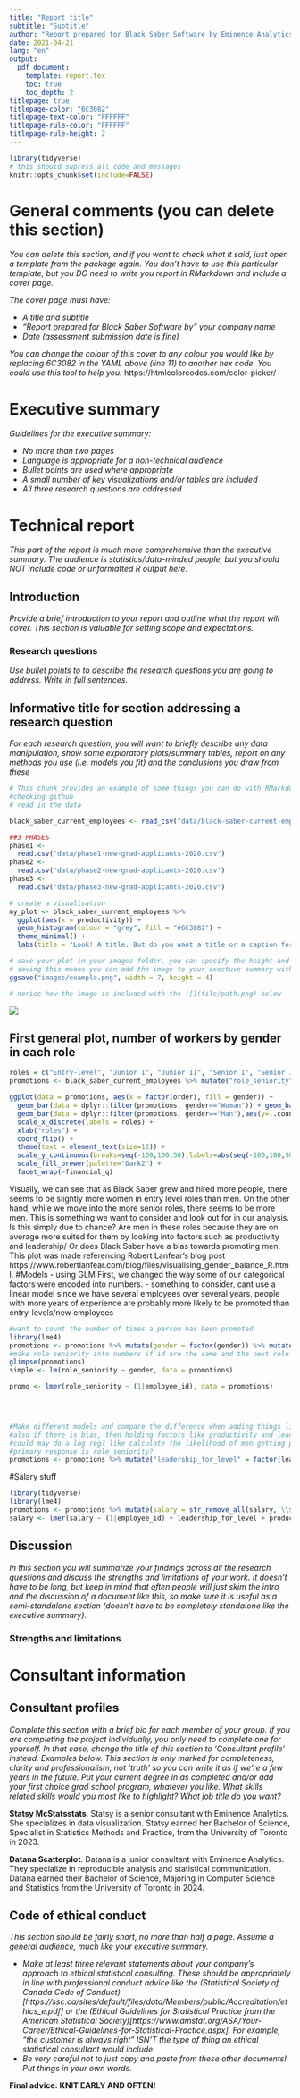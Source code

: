 ```yaml
---
title: "Report title"
subtitle: "Subtitle"
author: "Report prepared for Black Saber Software by Eminence Analytics"
date: 2021-04-21
lang: "en"
output:
  pdf_document:
    template: report.tex
    toc: true
    toc_depth: 2
titlepage: true
titlepage-color: "6C3082"
titlepage-text-color: "FFFFFF"
titlepage-rule-color: "FFFFFF"
titlepage-rule-height: 2
---
```


```r
library(tidyverse)
# this should supress all code and messages
knitr::opts_chunk$set(include=FALSE)
```

# General comments (you can delete this section)

_You can delete this section, and if you want to check what it said, just open a template from the package again. You don't have to use this particular template, but you DO need to write you report in RMarkdown and include a cover page._

_The cover page must have:_

*	_A title and subtitle_
* _"Report prepared for Black Saber Software by" your company name_
*	_Date (assessment submission date is fine)_

_You can change the colour of this cover to any colour you would like by replacing 6C3082 in the YAML above (line 11) to another hex code. You could use this tool to help you:_ https://htmlcolorcodes.com/color-picker/

\newpage
# Executive summary

_Guidelines for the executive summary:_

* _No more than two pages_
* _Language is appropriate for a non-technical audience_
* _Bullet points are used where appropriate_
*	_A small number of key visualizations and/or tables are included_
*	_All three research questions are addressed_


\newpage
# Technical report
_This part of the report is much more comprehensive than the executive summary. The audience is statistics/data-minded people, but you should NOT include code or unformatted R output here._


## Introduction

_Provide a brief introduction to your report and outline what the report will cover. This section is valuable for setting scope and expectations. _

### Research questions
_Use bullet points to to describe the research questions you are going to address. Write in full sentences._

## Informative title for section addressing a research question

_For each research question, you will want to briefly describe any data manipulation, show some exploratory plots/summary tables, report on any methods you use (i.e. models you fit) and the conclusions you draw from these_

```r
# This chunk provides an example of some things you can do with RMarkdown to make your report creation process easier
#checking github
# read in the data

black_saber_current_employees <- read_csv("data/black-saber-current-employees.csv")

##3 PHASES 
phase1 <- 
  read.csv("data/phase1-new-grad-applicants-2020.csv")
phase2 <- 
  read.csv("data/phase2-new-grad-applicants-2020.csv")
phase3 <- 
  read.csv("data/phase3-new-grad-applicants-2020.csv")

# create a visualisation
my_plot <- black_saber_current_employees %>% 
  ggplot(aes(x = productivity)) +
  geom_histogram(colour = "grey", fill = "#6C3082") +
  theme_minimal() +
  labs(title = "Look! A title. But do you want a title or a caption for your report?", x = "This is a changed x label")

# save your plot in your images folder, you can specify the height and width, too
# saving this means you can add the image to your exectuve summary without having to run or rerun the code, if you wish
ggsave("images/example.png", width = 7, height = 4)

# norice how the image is included with the ![](file/path.png) below
```

![](images/example.png)

## First general plot, number of workers by gender in each role 

```r
roles = c("Entry-level", "Junior I", "Junior II", "Senior I", "Senior II", "Senior III", "Manager", "Director", "Vice president")
promotions <- black_saber_current_employees %>% mutate("role_seniority" = factor(role_seniority, levels = roles)) %>% mutate("order" = as.numeric(role_seniority)/100)

ggplot(data = promotions, aes(x = factor(order), fill = gender)) + 
  geom_bar(data = dplyr::filter(promotions, gender=="Woman")) + geom_bar(data = dplyr::filter(promotions, gender=="Prefer not to say")) +
  geom_bar(data = dplyr::filter(promotions, gender=="Man"),aes(y=..count..*(-1))) + 
  scale_x_discrete(labels = roles) +
  xlab("roles") +
  coord_flip() +
  theme(text = element_text(size=12)) +
  scale_y_continuous(breaks=seq(-100,100,50),labels=abs(seq(-100,100,50))) + 
  scale_fill_brewer(palette="Dark2") +
  facet_wrap(~financial_q)
```
Visually, we can see that as Black Saber grew and hired more people, there seems to be slightly more women in entry level roles than men. On the other hand, while we move into the more senior roles, there seems to be more men. This is something we want to consider and look out for in our analysis. Is this simply due to chance? Are men in these roles because they are on average more suited for them by looking into factors such as productivity and leadership/ Or does Black Saber have a bias towards promoting men. This plot was made referencing Robert Lanfear's blog post https://www.robertlanfear.com/blog/files/visualising_gender_balance_R.html. 
#Models - using GLM 
First, we changed the way some of our categorical factors were encoded into numbers. 
- something to consider, cant use a linear model since we have several employees over several years, people with more years of experience are probably more likely to be promoted than entry-levels/new employees 

```r
#want to count the number of times a person has been promoted 
library(lme4)
promotions <- promotions %>% mutate(gender = factor(gender)) %>% mutate_if(is.factor, as.numeric) %>% group_by(employee_id, role_seniority)
#make role seniority into numbers if id are the same and the next role seniority > than previous add 1 to promo count 
glimpse(promotions)
simple <- lm(role_seniority ~ gender, data = promotions)

promo <- lmer(role_seniority ~ (1|employee_id), data = promotions)


  
```

```r
#Make different models and compare the difference when adding things like random effects on role seniority 
#also if there is bias, then holding factors like productivity and leadership constant between both genders to our model should produce different results? because holding them constant would mean that for that role, any gender would be suited for the job because they have the same skill set, so gender shouldnt matter 
#could may do a log reg? like calculate the likelihood of men getting promoted vs women? 
#primary response is role_seniority? 
promotions <- promotions %>% mutate("leadership_for_level" = factor(leadership_for_level, levels = c("Needs improvement", "Appropriate for level","Exceeds expectations"))) #changed to factor since we want to look at the levels of leadership on the promotions 


```
#Salary stuff 

```r
library(tidyverse)
library(lme4)
promotions <- promotions %>% mutate(salary = str_remove_all(salary,'\\$')) %>% mutate(salary = str_remove_all(salary, ",")) %>% mutate(salary = as.numeric(salary))
salary <- lmer(salary ~ (1|employee_id) + leadership_for_level + productivity + gender, data = promotions) #employee IDs are not independent since this data set is over years so random effect on employee id? 
```

## Discussion

_In this section you will summarize your findings across all the research questions and discuss the strengths and limitations of your work. It doesn't have to be long, but keep in mind that often people will just skim the intro and the discussion of a document like this, so make sure it is useful as a semi-standalone section (doesn't have to be completely standalone like the executive summary)._

### Strengths and limitations

\newpage
# Consultant information
## Consultant profiles

*Complete this section with a brief bio for each member of your group. If you are completing the project individually, you only need to complete one for yourself. In that case, change the title of this section to 'Consultant profile' instead. Examples below. This section is only marked for completeness, clarity and professionalism, not 'truth' so you can write it as if we're a few years in the future. Put your current degree in as completed and/or add your first choice grad school program, whatever you like. What skills related skills would you most like to highlight? What job title do you want?*

**Statsy McStatsstats**. Statsy is a senior consultant with Eminence Analytics. She specializes in data visualization. Statsy earned her Bachelor of Science, Specialist in Statistics Methods and Practice, from the University of Toronto in 2023.

**Datana Scatterplot**. Datana is a junior consultant with Eminence Analytics. They specialize in reproducible analysis and statistical communication. Datana earned their Bachelor of Science, Majoring in Computer Science and Statistics from the University of Toronto in 2024.

## Code of ethical conduct

_This section should be fairly short, no more than half a page. Assume a general audience, much like your executive summary._

* _Make at least three relevant statements about your company’s approach to ethical statistical consulting. These should be appropriately in line with professional conduct advice like the (Statistical Society of Canada Code of Conduct)[https://ssc.ca/sites/default/files/data/Members/public/Accreditation/ethics_e.pdf] or the (Ethical Guidelines for Statistical Practice from the American Statistical Society)[https://www.amstat.org/ASA/Your-Career/Ethical-Guidelines-for-Statistical-Practice.aspx]. For example, "the customer is always right" ISN’T the type of thing an ethical statistical consultant would include._
*	_Be very careful not to just copy and paste from these other documents! Put things in your own words._


__Final advice: KNIT EARLY AND OFTEN!__